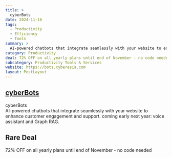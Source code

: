 ```yaml
---
title: >
  cyberBots
date: 2024-11-16
tags:
  - Productivity
  - Efficiency
  - Tools
summary: >
  AI-powered chatbots that integrate seamlessly with your website to enhance customer engagement and support. coming early next year: voice assistant and Graph RAG.
category: Productivity
deal: 72% OFF on all yearly plans until end of November - no code needed
subcategory: Productivity Tools & Services
website: https://bots.cyberesia.com
layout: PostLayout
---
```


## [cyberBots](https://bots.cyberesia.com)

cyberBots <br/>
AI-powered chatbots that integrate seamlessly with your website to enhance customer engagement and support. coming early next year: voice assistant and Graph RAG.

## Rare Deal

72% OFF on all yearly plans until end of November - no code needed
